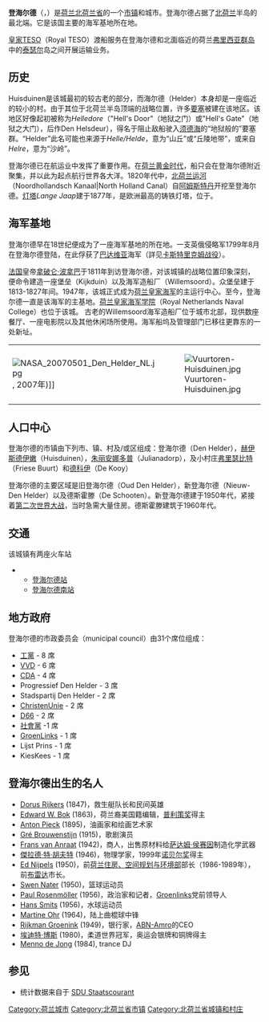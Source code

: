 {{Unreferenced|time=2018-08-19T13:21:48+00:00}}
{{Infobox Settlement
|official_name = Den Helder<br>登海尔德
|image_skyline = Den Helder1.jpg
|imagesize = 250px
|image_caption =
|image_flag = Flag of Den Helder.svg
|flag_size = 120x100px
|image_shield = Coat of arms of Den Helder.svg
|shield_size = 120x100px
|image_map = Dutch Municipality Den Helder 2006.png
|mapsize = 280px
|subdivision_type = 国家
|subdivision_name = {{NET}}
|subdivision_type1 = 省
|subdivision_name1 = [[北荷兰省|北荷兰省]]
|leader_name = G.H. Faber
|leader_party = [[Labour_Party_(Netherlands)|PvdA]]
|area_footnotes = (2006)
|area_total_km2 = 178.83
|area_land_km2 = 45.43
|area_water_km2 = 133.40
|population_as_of = 2007年1月1日
|population_note = 来源：[[CBS|CBS]], [http://statline.cbs.nl/ Statline].
|settlement_type = [[市镇_(荷兰)|市镇]]
|population_total = 58250
|population_density_km2 = 1282
|timezone = [[CET|CET]]
|utc_offset = +1
|timezone_DST = [[CEST|CEST]]
|utc_offset_DST = +2
|latd = 52.96
|latNS = N
|longd = 4.77
|longEW = E
|website = [http://www.denhelder.nl www.denhelder.nl]
}}

'''登海尔德'''（{{lang-nl|Den Helder}}，{{IPA-nl|dɛn ˈɦɛldər|-|Nl-Den Helder.ogg}}）是[[荷兰|荷兰]][[北荷兰省|北荷兰省]]的一个[[市镇_(荷兰)|市镇]]和城市。登海尔德占据了[[北荷兰省|北荷兰]]半岛的最北端。它是该国主要的海军基地所在地。

[[皇家TESO|皇家TESO]]（Royal TESO）渡船服务在登海尔德和北面临近的荷兰[[弗里西亚群岛|弗里西亚群岛]]中的[[泰瑟尔|泰瑟尔]]岛之间开展运输业务。

== 历史 ==
Huisduinen是该城最初的较古老的部分，而海尔德（Helder）本身却是一座临近的较小的村。由于其位于北荷兰半岛顶端的战略位置，许多[[要塞|要塞]]被建在该地区。该地区好像起初被称为''Helledore''（"Hell's Door"（地狱之门）或"Hell's Gate"（地狱之大门），后作Den Helsdeur），得名于阻止敌船驶入[[须德海|须德海]]的“地狱般的”要塞群。“Helder”此名可能也来源于''Helle/Helde''，意为“山丘”或“丘陵地带”，或来自''Helre''，意为“沙岭”。

登海尔德已在航运业中发挥了重要作用。在[[荷兰黄金时代|荷兰黄金时代]]，船只会在登海尔德附近聚集，并以此为起点航行世界各大洋。1820年代中，[[北荷兰运河|北荷兰运河]]（Noordhollandsch Kanaal|North Holland Canal）自[[阿姆斯特丹|阿姆斯特丹]]开挖至登海尔德。[[灯塔|灯塔]]''Lange Jaap''建于1877年，是欧洲最高的铸铁灯塔，位于{{Convert|63.45|m|ft|1}}。

== 海军基地 ==
登海尔德早在18世纪便成为了一座海军基地的所在地。一支英俄侵略军1799年8月在登海尔德登陆，在此俘获了[[巴达维亚共和国|巴达维亚]]海军（詳见[[卡斯特里克姆战役|卡斯特里克姆战役]]）。

[[法兰西第一帝国|法国]]皇帝[[拿破仑·波拿巴|拿破仑·波拿巴]]于1811年到访登海尔德，对该城镇的战略位置印象深刻，便命令建造一座堡垒（Kijkduin）以及海军造船厂（Willemsoord）。众堡垒建于1813-1827年间。1947年，该城正式成为[[荷兰皇家海军|荷兰皇家海军]]的主运行中心。至今，登海尔德一直是该海军的主基地。[[荷兰皇家海军学院|荷兰皇家海军学院]]（Royal Netherlands Naval College）也位于该城。
古老的Willemsoord海军造船厂位于城市北部，现供数座餐厅、一座电影院以及其他休闲场所使用。海军船坞及管理部门已移往更靠东的一处新址。

{|
| [[File:NASA_20070501_Den_Helder_NL.jpg|thumb]], 2007年)]]
| [[File:Vuurtoren-Huisduinen.jpg|thumb]]
|}

== 人口中心 ==

登海尔德的市镇由下列市、镇、村及/或区组成：登海尔德（Den Helder），[[赫伊斯德伊嫩|赫伊斯德伊嫩]]（Huisduinen），[[朱丽安娜多普|朱丽安娜多普]]（Julianadorp），及小村庄[[弗里瑟比特|弗里瑟比特]]（Friese Buurt）和[[德科伊|德科伊]]（De Kooy）

登海尔德的主要区域是旧登海尔德（Oud Den Helder），新登海尔德（Nieuw-Den Helder）以及德斯霍滕（De Schooten）。新登海尔德建于1950年代，紧接着[[第二次世界大战|第二次世界大战]]，当时急需大量住房。德斯霍滕建筑于1960年代。

== 交通 ==

该城镇有两座火车站

** [[登海尔德站|登海尔德站]]
** [[登海尔德南站|登海尔德南站]]

== 地方政府 ==

登海尔德的市政委员会（municipal council）由31个席位组成：
* [[工黨_(荷蘭)|工黨]] - 8 席
* [[People's_Party_for_Freedom_and_Democracy|VVD]] - 6 席
* [[Christian_Democratic_Appeal|CDA]] - 4 席
* Progressief Den Helder - 3 席 
* Stadspartij Den Helder - 2 席
* [[ChristenUnie|ChristenUnie]] - 2 席
* [[Democrats_66|D66]] - 2 席
* [[社會黨_(荷蘭)|社會黨]] -1 席
* [[GroenLinks|GroenLinks]] - 1 席
* Lijst Prins - 1 席
* KiesKees - 1 席

== 登海尔德出生的名人 ==
* [[Dorus_Rijkers|Dorus Rijkers]] (1847)，救生艇队长和民间英雄
* [[Edward_W._Bok|Edward W. Bok]] (1863)，荷兰裔美国籍编辑，[[普利策奖|普利策奖]]得主
* [[Anton_Pieck|Anton Pieck]] (1895)，油画家和绘画艺术家
* [[Gré_Brouwenstijn|Gré Brouwenstijn]] (1915)，歌剧演员
* [[Frans_van_Anraat|Frans van Anraat]] (1942)，商人，出售原材料给[[萨达姆·侯赛因|萨达姆·侯赛因]]制造化学武器
* [[杰拉德·特·胡夫特|傑拉德·特·胡夫特]] (1946)，物理学家，1999年[[诺贝尔奖|诺贝尔奖]]得主
* [[Ed_Nijpels|Ed Nijpels]] (1950)，前[[荷兰住房、空间规划与环境部|荷兰住房、空间规划与环境部]]部长（1986-1989年），前[[布雷达|布雷达]]市长。
* [[Swen_Nater|Swen Nater]] (1950)，篮球运动员
* [[Paul_Rosenmöller|Paul Rosenmöller]] (1956)，政治家和记者，[[Groenlinks|Groenlinks]]党前领导人
* [[Hans_Smits|Hans Smits]] (1956)，水球运动员
* [[Martine_Ohr|Martine Ohr]] (1964)，陆上曲棍球中锋
* [[Rijkman_Groenink|Rijkman Groenink]] (1949)，银行家，[[ABN-Amro|ABN-Amro]]的CEO
* [[埃迪特·博斯|埃迪特·博斯]] (1980)，柔道世界冠军，奥运会银牌和铜牌得主
* [[Menno_de_Jong|Menno de Jong]] (1984), trance DJ

== 参见 ==
{{commonscat|Den Helder}}
* 统计数据来自于 [https://web.archive.org/web/20071225141740/http://www.sdu.nl/staatscourant/gemeentes/gem110nh.htm SDU Staatscourant]

{{North Holland Province}}

{{Authority control}}
{{DEFAULTSORT:Den Helder}}
[[Category:荷兰城市|Category:荷兰城市]]
[[Category:北荷兰省市镇|Category:北荷兰省市镇]]
[[Category:北荷兰省城镇和村庄|Category:北荷兰省城镇和村庄]]